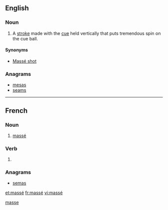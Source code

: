 {{also|masse|Masse|Maße|mäße}}
==English==

===Noun===
{{en-noun}}

# {{billiards}} A [[stroke]] made with the [[cue]] held vertically that puts tremendous spin on the cue ball.

====Synonyms====
* [[Massé shot]]

===Anagrams===
* [[mesas#English|mesas]]
* [[seams#English|seams]]

[[Category:English terms spelled with É|masse]]

----

==French==

===Noun===
{{fr-noun|m}}

# {{billiards|lang=fr}} [[massé#English|massé]]

===Verb===
{{fr-past participle}}

# {{past participle of|masser|lang=fr}}

===Anagrams===
* [[semas#French|semas]]

[[et:massé]]
[[fr:massé]]
[[vi:massé]]